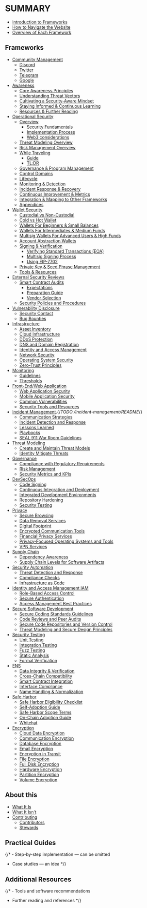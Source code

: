 # SUMMARY

- [Introduction to Frameworks](/intro/introduction)
- [How to Navigate the Website](/intro/how-to-navigate-the-website)
- [Overview of Each Framework](/intro/overview-of-each-framework)

## Frameworks

- [Community Management](/community-management/README)
  - [Discord](/community-management/discord)
  - [Twitter](/community-management/twitter)
  - [Telegram](/community-management/telegram)
  - [Google](/community-management/google)
- [Awareness](/awareness/README)
  - [Core Awareness Principles](/awareness/core-awareness-principles)
  - [Understanding Threat Vectors](/awareness/understanding-threat-vectors)
  - [Cultivating a Security-Aware Mindset](/awareness/cultivating-a-security-aware-mindset)
  - [Staying Informed & Continuous Learning](/awareness/staying-informed-and-continuous-learning)
  - [Resources & Further Reading](/awareness/resources-and-further-reading)
- [Operational Security](/opsec/README)
  - [Overview](/opsec/overview/README)  
    - [Security Fundamentals](/opsec/overview/security-fundamentals)
    - [Implementation Process](/opsec/overview/implementation-process)
    - [Web3 considerations](/opsec/overview/web3-considerations)
  - [Threat Modeling Overview](/opsec/threat-modeling-overview)
  - [Risk Management Overview](/opsec/risk-management-overview)
  - [While Traveling](/opsec/travel/README)
    - [Guide](/opsec/travel/guide)
    - [TL;DR](/opsec/travel/tldr)
  - [Governance & Program Management](/opsec/governance-program-management)
  - [Control Domains](/opsec/control-domains)
  - [Lifecycle](/opsec/lifecycle)
  - [Monitoring & Detection](/opsec/monitoring-detection)
  - [Incident Response & Recovery](/opsec/incident-response-recovery)
  - [Continuous Improvement & Metrics](/opsec/continuous-improvement-metrics)
  - [Integration & Mapping to Other Frameworks](/opsec/integration)
  - [Appendices](/opsec/appendices)
- [Wallet Security](/wallet-security/README)
  - [Custodial vs Non-Custodial](/wallet-security/custodial-vs-non-custodial)
  - [Cold vs Hot Wallet](/wallet-security/cold-vs-hot-wallet)
  - [Wallets For Beginners & Small Balances](/wallet-security/for-beginners-&-small-balances)
  - [Wallets For Intermediates & Medium Funds](/wallet-security/intermediates-&-medium-funds)
  - [Multisig Wallets For Advanced Users & High Funds](/wallet-security/secure-multisig-best-practices)
  - [Account Abstraction Wallets](/wallet-security/account-abstraction)
  - [Signing & Verification](/wallet-security/signing-verification)
    - [Verifying Standard Transactions (EOA)](/wallet-security/verifying-standard-transactions)
    - [Multisig Signing Process](/wallet-security/secure-multisig-signing-process)
    - [Using EIP-7702](/wallet-security/verifying-7702)
  - [Private Key & Seed Phrase Management](/wallet-security/private-key-management)
  - [Tools & Resources](/wallet-security/tools-&-resources)
- [External Security Reviews](/external-security-reviews/README)
  - [Smart Contract Audits](/external-security-reviews/smart-contracts/README)
    - [Expectations](/external-security-reviews/smart-contracts/expectation)
    - [Preparation Guide](/external-security-reviews/smart-contracts/preparation)
    - [Vendor Selection](/external-security-reviews/smart-contracts/vendor-selection)
  - [Security Policies and Procedures](/external-security-reviews/security-policies-procedures)
- [Vulnerability Disclosure](/vulnerability-disclosure/README)
  - [Security Contact](/vulnerability-disclosure/security-contact)
  - [Bug Bounties](/vulnerability-disclosure/bug-bounties)
- [Infrastructure](/infrastructure/README)
  - [Asset Inventory](/infrastructure/asset-inventory)
  - [Cloud Infrastructure](/infrastructure/cloud)
  - [DDoS Protection](/infrastructure/ddos-protection)
  - [DNS and Domain Registration](/infrastructure/dns-and-domain-registration)
  - [Identity and Access Management](/infrastructure/identity-and-access-management)
  - [Network Security](/infrastructure/network-security)
  - [Operating System Security](/infrastructure/operating-system-security)
  - [Zero-Trust Principles](/infrastructure/zero-trust-principles)
- [Monitoring](/monitoring/README)
  - [Guidelines](/monitoring/guidelines)
  - [Thresholds](/monitoring/thresholds)
- [Front-End/Web Application](/front-end-web-app/README)
  - [Web Application Security](/front-end-web-app/web-application-security)
  - [Mobile Application Security](/front-end-web-app/mobile-application-security)
  - [Common Vulnerabilities](/front-end-web-app/common-vulnerabilities)
  - [Security Tools and Resources](/front-end-web-app/security-tools-resources)
- [Incident Management]().{/*TODO /incident-management/README*/}
  - [Communication Strategies](/incident-management/communication-strategies)
  - [Incident Detection and Response](/incident-management/incident-detection-and-response)
  - [Lessons Learned](/incident-management/lessons-learned)
  - [Playbooks](/incident-management/playbooks)
  - [SEAL 911 War Room Guidelines](/incident-management/seal-911-war-room-guidelines)
- [Threat Modeling](/threat-modeling/README)
  - [Create and Maintain Threat Models](/threat-modeling/create-maintain-threat-models)
  - [Identity Mitigate Threats](/threat-modeling/identity-mitigate-threats)
- [Governance](/governance/README)
  - [Compliance with Regulatory Requirements](/governance/compliance-regulatory-requirements)
  - [Risk Management](/governance/risk-management)
  - [Security Metrics and KPIs](/governance/security-metrics-kpis)
- [DevSecOps](/devsecops/README)
  - [Code Signing](/devsecops/code-signing)
  - [Continuous Integration and Deployment](/devsecops/continuous-integration-continuous-deployment)
  - [Integrated Development Environments](/devsecops/integrated-development-environments)
  - [Repository Hardening](/devsecops/repository-hardening)
  - [Security Testing](/devsecops/security-testing)
- [Privacy](/privacy/README)
  - [Secure Browsing](/privacy/secure-browsing)
  - [Data Removal Services](/privacy/data-removal-services)
  - [Digital Footprint](/privacy/digital-footprint)
  - [Encrypted Communication Tools](/privacy/encrypted-communication-tools)
  - [Financial Privacy Services](/privacy/financial-privacy-services)
  - [Privacy-Focused Operating Systems and Tools](/privacy/privacy-focused-operating-systems-tools)
  - [VPN Services](/privacy/vpn-services)
- [Supply Chain](/supply-chain/README)
  - [Dependency Awareness](/supply-chain/dependency-awareness)
  - [Supply Chain Levels for Software Artifacts](/supply-chain/supply-chain-levels-software-artifacts)
- [Security Automation](/security-automation/README)
  - [Threat Detection and Response](/security-automation/threat-detection-response)
  - [Compliance Checks](/security-automation/compliance-checks)
  - [Infrastructure as Code](/security-automation/infrastructure-as-code)
- [Identity and Access Management IAM](/iam/README)
  - [Role-Based Access Control](/iam/role-based-access-control)
  - [Secure Authentication](/iam/secure-authentication)
  - [Access Management Best Practices](/iam/access-management)
- [Secure Software Development](/secure-software-development/README)
  - [Secure Coding Standards Guidelines](/secure-software-development/secure-coding-standards-guidelines)
  - [Code Reviews and Peer Audits](/secure-software-development/code-reviews-peer-audits)
  - [Secure Code Repositories and Version Control](/secure-software-development/secure-code-repositories-version-control)
  - [Threat Modeling and Secure Design Principles](/secure-software-development/threat-modeling-secure-design-principles)
- [Security Testing](/security-testing/README)
  - [Unit Testing](/security-testing/unit-testing)
  - [Integration Testing](/security-testing/integration-testing)
  - [Fuzz Testing](/security-testing/fuzz-testing)
  - [Static Analysis](/security-testing/static-analysis)
  - [Formal Verification](/security-testing/formal-verification)
- [ENS](/ens/README)
  - [Data Integrity & Verification](/ens/data-integrity-verification)
  - [Cross-Chain Compatibility](/ens/cross-chain-compatibility)
  - [Smart Contract Integration](/ens/smart-contract-integration)
  - [Interface Compliance](/ens/interface-compliance)
  - [Name Handling & Normalization](/ens/name-handling-normalization)  
- [Safe Harbor](/safe-harbor/README)
  - [Safe Harbor Eligibility Checklist](/safe-harbor/self-checklist)
  - [Self-Adoption Guide](/safe-harbor/self-adoption-guide)
  - [Safe Harbor Scope Terms](/safe-harbor/scope-terms)
  - [On-Chain Adoption Guide](/safe-harbor/on-chain-adoption-guide)
  - [Whitehat](/safe-harbor/whitehat)
- [Encryption](/encryption/README)
  - [Cloud Data Encryption](/encryption/cloud-data-encryption)
  - [Communication Encryption](/encryption/communication-encryption)
  - [Database Encryption](/encryption/database-encryption)
  - [Email Encryption](/encryption/email-encryption)
  - [Encryption in Transit](/encryption/encryption-in-transit)
  - [File Encryption](/encryption/file-encryption)
  - [Full Disk Encryption](/encryption/full-disk-encryption)
  - [Hardware Encryption](/encryption/hardware-encryption)
  - [Partition Encryption](/encryption/partition-encryption)
  - [Volume Encryption](/encryption/volume-encryption)

## About this

- [What It Is](/intro/what-is-it)
- [What It Isn't](/intro/what-it-isnt)
- [Contributing](/contribute/contributing)
  - [Contributors](/contribute/contributors)
  - [Stewards](/contribute/stewards)

## Practical Guides

{/* - Step-by-step implementation — can be omitted
- Case studies — an idea */}

## Additional Resources

{/* - Tools and software recommendations
- Further reading and references */}